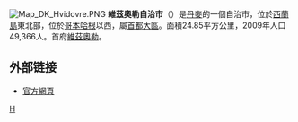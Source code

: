 [[File:Map_DK_Hvidovre.PNG|right]]
'''維茲奧勒自治市'''（{{lang-da|Hvidovre  Kommune}}）是[[丹麥|丹麥]]的一個自治市，位於[[西蘭島|西蘭島]]東北部，位於[[哥本哈根|哥本哈根]]以西，屬[[首都大區|首都大區]]。面積24.85平方公里，2009年人口49,366人。首府[[維茲奧勒|維茲奧勒]]。

==外部链接==
* [http://www.hvidovre.dk/ 官方網頁] {{Wayback|url=http://www.hvidovre.dk/ |date=20130119134244 }}
{{丹麥自治市}}
[[Category:丹麥市鎮|H]]